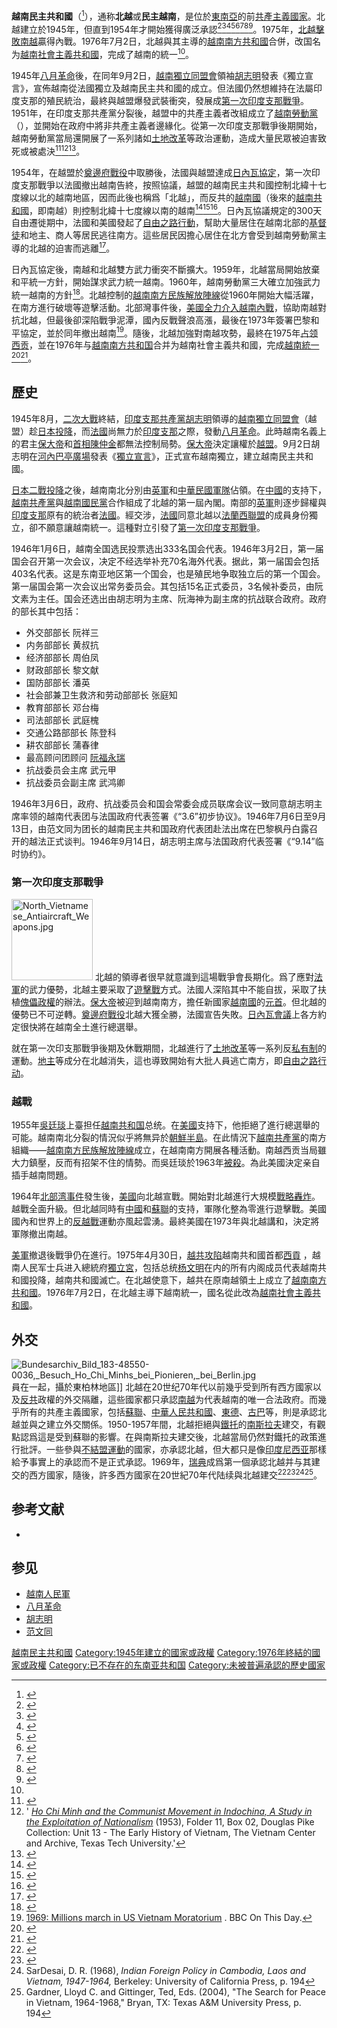 {{redirect-multi|1|北越|越南的北部地區|越南北部|日本地名所稱的「北越」|越國 (日本)}}
{{Infobox Former Country
|native_name = {{lang|vi|Việt Nam Dân chủ Cộng hòa}}<br>{{vi-nom|越南民主共和}}
|conventional_long_name = 越南民主共和国
|common_name = 北越
|continent = 亞洲
|region = 东南亚
|country = 越南
|era = 冷戰
|government_type = 社会主义共和国
|year_start = 1945年
|year_end = 1976年
|event_start = 建国
|date_start = 9月2日
|event_end = [[越南統一|越南統一]]
|date_end = 7月2日
|event1 = [[第一次印度支那战争|第一次印度支那战争]]
|date_event1 = 1946年－1954年
|event2 = [[越南战争|越南战争]]
|date_event2 = 1959年－1975年
|event_pre = [[八月革命|八月革命]]
|date_pre = 1945年8月
|event_post =
|date_post =
|
|p1 = 越南帝国
|flag_p1 = Old Flag Of Vietnam.svg
|s1 = 越南社会主义共和国
|flag_s1 = Flag of Vietnam.svg
|
|image_flag =Flag of North Vietnam (1945-1955).svg
|image_flag2 =Flag of North Vietnam.svg
|flag_type =上：國旗（1945－1955）<br>下：國旗（1955－1976）
|flag = 越南國旗
|image_coat =Emblem of North Vietnam.svg
|symbol_type =國徽（1955－1976）
|symbol = 越南國徽
|
|image_map = LocationNorthvietnam.svg
|image_map_caption =
|
|capital = [[河内|河内]]
|national_motto =
|national_anthem = 《[[进军歌|进军歌]]》
|official_languages = [[越南語|越南語]]
|religion =
|currency = [[越南盾|越南盾]]
|today = {{flag|Vietnam}}
|title_leader = [[越南劳动党|越南劳动党]]領導人
|leader1 = [[胡志明|胡志明]]
|year_leader1 = 1951－1969
|leader2 = [[长征_(政治家)|长征]]
|year_leader2 = 1951－1956
|leader3 = [[黎笋|黎笋]]
|year_leader3 = 1960－1976
|title_representative = [[越南国家主席|国家主席]]
|representative1 = [[胡志明|胡志明]]
|representative2 = [[孙德胜|孙德胜]]
|year_representative1 = 1945－1969
|year_representative2 = 1969－1976
|title_deputy = [[越南總理|政府總理]]
|deputy1 = [[胡志明|胡志明]]
|deputy2 = [[范文同|范文同]]
|year_deputy1 = 1945－1955
|year_deputy2 = 1955－1976
|legislature = [[越南国会|越南国会]]
|stat_year1 = 1973年
|stat_area1 = 158750
|stat_pop1 = 22,480,000
}}
{{Infobox Vietnamese
| title  = 北越
| qn     = Bắc Việt Nam
| chunom = 北越南
}}
{{Infobox Vietnamese
| title  = 越南民主共和国
| qn     = Việt Nam Dân chủ Cộng hòa
| chunom = 越南民主共和
}}
'''越南民主共和國'''（{{vie|v=Việt Nam Dân chủ Cộng hòa|hn=越南民主共和}}<ref>{{Cite web |url=http://art-hanoi.com/collection/vnpaper/p66.html |title=1953年越南民主共和国所发行的纸币，上印有「越南民主共和」字样。|access-date=2010-01-01 |archive-url=https://web.archive.org/web/20100114121756/http://art-hanoi.com/collection/vnpaper/p66.html |archive-date=2010-01-14 |dead-url=yes }}</ref>），通称'''北越'''或'''民主越南'''，是位於[[東南亞|東南亞]]的前[[共產主義國家|共產主義國家]]。北越建立於1945年，但直到1954年才開始獲得廣泛承認<ref name=Nuechterlein>{{cite book|last=Nuechterlein|first=Donald E.|title=America Recommitted: A Superpower Assesses Its Role in a Turbulent World|year=2001|publisher=University Press of Kentucky|location=Lexington, KY, USA|isbn=0813127491|pages=73|url=https://books.google.com/?id=xVwi5B4M2m0C&pg=PA73&dq=north+vietnam+client+state+soviet#v=onepage&q=north%20vietnam%20client%20state&f=false}}</ref><ref name=Woolley>{{cite book|last=Woolley|first=Peter J.|title=Geography and Japan's Strategic Choices: From Seclusion to Internationalization|year=2005|publisher=Potomac Books, Inc.|isbn=1574886673|pages=125|url=https://books.google.com/?id=LGhHgTXy3SYC&pg=PA125&dq=north+vietnam+client+state#v=onepage&q=north%20vietnam%20client%20state&f=false}}</ref><ref name=Dunstan>{{cite book|last=Dunstan|first=Simon|title=Vietnam Tracks: Armor in Battle 1945-75|year=2004|publisher=Osprey Publishing|location=Oxford, England|isbn=1841768332|pages=181|url=https://books.google.com/?id=Qf0484HM4vcC&pg=PA181&dq=north+vietnam+client+state+soviet#v=onepage&q=north%20vietnam%20client%20state&f=false}}</ref><ref name=Bauer>{{cite book|last=Bauer|first=P. T.|title=Reality and Rhetoric: Studies in the Economics of Development|year=1986|publisher=Harvard University Press|location=Cambridge, MA|isbn=0674749472|pages=10|url=https://books.google.com/?id=d39fWxk5YqIC&pg=PA56&dq=north+vietnam+client+state#v=onepage&q=north%20vietnam%20client%20state&f=false}}</ref><ref name=Hoffmann>{{cite book|last=Hoffmann|first=Joyce|title=On Their Own: Women Journalists and the American Experience in Vietnam|year=2008|publisher=Da Capo Press|location=Cambridge, MA|isbn=0786721669|page=307|url=https://books.google.com/?id=a40RfO1gO4UC&pg=PT307&dq=north+vietnam+client+state#v=onepage&q=north%20vietnam%20client%20state&f=false}}</ref><ref name=Tucker>{{cite book|last=Tucker|first=Spencer C.|title=The Encyclopedia of the Vietnam War: A Political, Social, and Military History: A Political, Social, and Military History|url=https://archive.org/details/encyclopediaviet00tuck|year=2011|publisher=ABC-CLIO|isbn=1851099611|pages=[https://archive.org/details/encyclopediaviet00tuck/page/155 155], 594, 1160}}</ref><ref name=Eidelberg>{{cite book|last=Eidelberg|first=Paul|title=On the Silence of the Declaration of Independence|year=1976|publisher=Univ of Massachusetts Press|location=Amherst, MA|isbn=0870232169|pages=44|url=https://books.google.com/?id=7a0wdX_RHw4C&pg=PA44&dq=north+vietnam+client+state+soviet#v=onepage&q=north%20vietnam%20client%20state%20soviet&f=false}}</ref><ref name=Ladley>{{cite book|last=Ladley|first=Eric|title=Balancing Act|year=2007|publisher=iUniverse|isbn=0595887570|pages=52, 241, 298, 197|url=https://books.google.com/?id=MJ89OCoagWUC&pg=PA298&dq=north+vietnam+client+state#v=onepage&q=client%20state&f=false}}</ref>。1975年，[[430事件|北越擊敗南越]]贏得內戰。1976年7月2日，北越與其主導的[[越南南方共和國|越南南方共和國]]合併，改国名为[[越南社會主義共和國|越南社會主義共和國]]，完成了越南的統一<ref name="Robbers 1021"/>。

1945年[[八月革命|八月革命]]後，在同年9月2日，[[越南獨立同盟會|越南獨立同盟會]]領袖[[胡志明|胡志明]]發表《獨立宣言》，宣佈越南從法國獨立及越南民主共和國的成立{{sfn|William|1983|p=39}}。但法國仍然想維持在法屬印度支那的殖民統治，最終與越盟爆發武裝衝突，發展成[[第一次印度支那戰爭|第一次印度支那戰爭]]。1951年，在印度支那共產黨分裂後，越盟中的共產主義者改組成立了[[越南勞動黨|越南勞動黨]]（{{vie|v=Đảng lao động Việt Nam}}），並開始在政府中將非共產主義者邊緣化。從第一次印度支那戰爭後期開始，越南勞動黨當局還開展了一系列諸如[[越南土地改革|土地改革]]等政治運動，造成大量民眾被迫害致死或被處決<ref>{{cite web|url=http://www.ifengweekly.com/detil.php?id=576|title=越南土改中的阮氏南悲剧|publisher=鳳凰週刊|author=程映虹|5=|year=2014|accessdate=2018-05-13|archive-date=2018-05-13|archive-url=https://web.archive.org/web/20180513224039/http://www.ifengweekly.com/detil.php?id=576|dead-url=no}}</ref><ref>' [http://www.vietnam.ttu.edu/virtualarchive/items.php?item=2410211008 ''Ho Chi Minh and the Communist Movement in Indochina, A Study in the Exploitation of Nationalism''] {{Wayback|url=http://www.vietnam.ttu.edu/virtualarchive/items.php?item=2410211008 |date=20180723182043 }} (1953), Folder 11, Box 02, Douglas Pike Collection: Unit 13 - The Early History of Vietnam, The Vietnam Center and Archive, Texas Tech University.'</ref><ref>{{cite journal|author=程映虹|title=1956～1957：越南“双百”运动人物素描|journal=[[炎黃春秋|炎黃春秋]]|url=http://www.yhcqw.com/13/8508.html|access-date=2018-05-13|archive-date=2018-05-14|archive-url=https://web.archive.org/web/20180514064804/http://www.yhcqw.com/13/8508.html|dead-url=no}}</ref>。

1954年，在越盟於[[奠邊府戰役|奠邊府戰役]]中取勝後，法國與越盟達成[[日內瓦會議_(1954年)|日內瓦協定]]，第一次印度支那戰爭以法國撤出越南告終，按照協議，越盟的越南民主共和國控制北緯十七度線以北的越南地區，因而此後也稱爲「北越」，而反共的[[越南國|越南國]]（後來的[[越南共和國|越南共和國]]，即南越）則控制北緯十七度線以南的越南<ref>{{cite web | url=http://cpc.people.com.cn/GB/69112/75843/75873/5168769.html | title=周恩来与1954年印支问题日内瓦会议——从多边外交视角进行的研究 | accessdate=2018-05-13 | archive-date=2018-10-17 | archive-url=https://web.archive.org/web/20181017120847/http://cpc.people.com.cn/GB/69112/75843/75873/5168769.html | dead-url=no }}</ref><ref>{{cite web | url=http://www.hprc.org.cn/pdf/DANG701017.pdf | format=PDF | title=周恩来在日内瓦会议期间为恢复印度支那和平进行的努力 | publisher=当代中国研究所 | accessdate=2018-05-13 | archive-date=2017-10-13 | archive-url=https://web.archive.org/web/20171013165143/http://www.hprc.org.cn/pdf/DANG701017.pdf | dead-url=no }}</ref><ref name="袁文靖1977">{{cite book|author=袁文靖|title=越南戰爭史|pages=4|year=1977|publisher=國際現势周刊社}}</ref>。日內瓦協議規定的300天自由遷徙期中，法國和美國發起了[[自由之路行動|自由之路行動]]，幫助大量居住在越南北部的[[基督徒|基督徒]]和地主、商人等居民逃往南方。這些居民因擔心居住在北方會受到越南勞動黨主導的北越的迫害而逃離<ref>{{cite book| first=Seth |last=Jacobs| year=2006| title=Cold War Mandarin: Ngo Dinh Diem and the Origins of America's War in Vietnam, 1950–1963| publisher=Rowman & Littlefield| isbn=0-7425-4447-8 |location=Lanham, Maryland|pages=43-44}}</ref>。

日內瓦協定後，南越和北越雙方武力衝突不斷擴大。1959年，北越當局開始放棄和平統一方針，開始謀求武力統一越南。1960年，越南勞動黨三大確立加強武力統一越南的方針<ref name="牛军著2013">{{cite book|author=牛军著|title=冷战与中国外交决策|year=2013|publisher=九州社 崧博出版社|isbn=978-7-5108-1709-0|pages=57–58}}</ref>。北越控制的[[越南南方民族解放陣線|越南南方民族解放陣線]]從1960年開始大幅活躍，在南方進行破壞等遊擊活動。北部灣事件後，[[越南戰爭|美國全力介入越南內戰]]，協助南越對抗北越，但最後卻深陷戰爭泥潭，國內反戰聲浪高漲，最後在1973年簽署巴黎和平協定，並於同年撤出越南<ref>[http://news.bbc.co.uk/onthisday/hi/dates/stories/october/15/newsid_2533000/2533131.stm 1969: Millions march in US Vietnam Moratorium] {{Wayback|url=http://news.bbc.co.uk/onthisday/hi/dates/stories/october/15/newsid_2533000/2533131.stm |date=20180214074028 }}. BBC On This Day.</ref>。隨後，北越加強對南越攻勢，最終在1975年[[430事件|占领西贡]]，並在1976年与[[越南南方共和国|越南南方共和国]]合并为越南社會主義共和國，完成[[越南統一|越南統一]]<ref name=lat>{{cite web|url=http://articles.latimes.com/2001/aug/08/local/me-31712|title=Duong Van Minh; Last President of S. Vietnam|author=Oliver, Myrna|work=[[Los_Angeles_Times|Los Angeles Times]]|date=8 August 2001|accessdate=11 October 2009|archive-date=2012-10-04|archive-url=https://web.archive.org/web/20121004163738/http://articles.latimes.com/2001/aug/08/local/me-31712|dead-url=no}}</ref><ref name="Robbers 1021">{{cite book |last=Robbers |first=Gerhard |title=Encyclopedia of world constitutions |url=https://books.google.com/books?id=M3A-xgf1yM4C&pg=PA1021 |accessdate=1 July 2011 |date=30 January 2007 |publisher=[[Infobase_Publishing|Infobase Publishing]] |isbn=978-0-8160-6078-8 |page=1021}}</ref>。

== 歷史 ==
1945年8月，[[二次大戰|二次大戰]]終結，[[印度支那共產黨|印度支那共產黨]][[胡志明|胡志明]]領導的[[越南獨立同盟會|越南獨立同盟會]]（越盟）趁[[日本投降|日本投降]]，而[[法國|法國]]尚無力於[[印度支那|印度支那]]之際，發動[[八月革命|八月革命]]。此時越南名義上的君主[[保大帝|保大帝]]和[[首相|首相]][[陳仲金|陳仲金]]都無法控制局勢。[[保大帝|保大帝]]決定讓權於[[越盟|越盟]]。9月2日胡志明在[[河內|河內]][[巴亭廣場|巴亭廣場]]發表《[[越南獨立宣言|獨立宣言]]》，正式宣布越南獨立，建立越南民主共和國。

[[日本二戰投降|日本二戰投降]]之後，越南南北分別由[[英軍|英軍]]和[[國民革命軍|中華民國軍隊]]佔領。在[[中華民國大陸時期|中國]]的支持下，[[越南共產黨|越南共產黨]]與[[越南國民黨|越南國民黨]]合作組成了北越的第一屆內閣。南部的[[英軍|英軍]]則逐步歸權與[[印度支那|印度支那]]原有的統治者[[法國|法國]]。經交涉，[[法國|法國]]同意北越以[[法蘭西聯盟|法蘭西聯盟]]的成員身份獨立，卻不願意讓越南統一。這種對立引發了[[第一次印度支那戰爭|第一次印度支那戰爭]]。

1946年1月6日，越南全国选民投票选出333名国会代表。1946年3月2日，第一届国会召开第一次会议，决定不经选举补充70名海外代表。据此，第一届国会包括403名代表。这是东南亚地区第一个国会，也是殖民地争取独立后的第一个国会。第一届国会第一次会议出常务委员会。其包括15名正式委员，3名候补委员，由阮文素为主任。国会还选出由胡志明为主席、阮海神为副主席的抗战联合政府。政府的部长其中包括：
* 外交部部长 阮祥三
* 内务部部长 黄叔抗
* 经济部部长 周伯凤
* 财政部部长 黎文献
* 国防部部长 潘英
* 社会部兼卫生救济和劳动部部长 张庭知
* 教育部部长 邓台梅
* 司法部部长 武庭槐
* 交通公路部部长 陈登科
* 耕农部部长 蒲春律
* 最高顾问团顾问 [[保大帝|阮福永瑞]]
* 抗战委员会主席 武元甲
* 抗战委员会副主席 武鸿卿

1946年3月6日，政府、抗战委员会和国会常委会成员联席会议一致同意胡志明主席率领的越南代表团与法国政府代表签署《“3.6”初步协议》。1946年7月6日至9月13日，由范文同为团长的越南民主共和国政府代表团赴法出席在巴黎枫丹白露召开的越法正式谈判。1946年9月14日，胡志明主席与法国政府代表签署《“9.14”临时协约》。 
=== 第一次印度支那戰爭 ===
{{main|第一次印度支那戰爭}}
[[File:North_Vietnamese_Antiaircraft_Weapons.jpg|130px]]
北越的領導者很早就意識到這場戰爭會長期化。爲了應對[[法軍|法軍]]的武力優勢，北越主要采取了[[遊擊戰|遊擊戰]]方式。法國人深陷其中不能自拔，采取了扶植[[傀儡政權|傀儡政權]]的辦法。[[保大帝|保大帝]]被迎到越南南方，擔任新國家[[越南國|越南國]]的[[國家元首|元首]]。但北越的優勢已不可逆轉。[[奠邊府戰役|奠邊府戰役]]北越大獲全勝，法國宣告失敗。[[日內瓦會議_(1954年)|日內瓦會議]]上各方約定很快將在越南全土進行總選舉。

就在第一次印支那戰爭後期及休戰期間，北越進行了[[土地改革|土地改革]]等一系列反[[私有制|私有制]]的運動。[[地主|地主]]等成分在北越消失，這也導致開始有大批人員逃亡南方，即[[自由之路行动|自由之路行动]]。

=== 越戰 ===
{{main|越南戰爭}}
1955年[[吳廷琰|吳廷琰]]上臺担任[[越南共和国|越南共和国]]总统。在[[美國|美國]]支持下，他拒絕了進行總選舉的可能。越南南北分裂的情況似乎將無异於[[朝鮮半島|朝鮮半島]]。在此情況下[[越南共產黨|越南共產黨]]的南方組織——[[越南南方民族解放陣線|越南南方民族解放陣線]]成立，在越南南方開展各種活動。南越西贡当局雖大力鎮壓，反而有招架不住的情勢。而吳廷琰於1963年[[吳廷琰之死|被殺]]。為此美國決定亲自插手越南問題。

{{越南历史图表}}
1964年[[北部湾事件|北部湾事件]]發生後，[[美國|美國]]向北越宣戰。開始對北越進行大規模[[戰略轟炸|戰略轟炸]]。越戰全面升級。但北越同時有[[中國|中國]]和[[蘇聯|蘇聯]]的支持，軍隊化整為零進行遊擊戰。美國國內和世界上的[[越战|反越戰]]運動亦風起雲湧。最終美國在1973年與北越講和，決定將軍隊撤出南越。

[[美軍|美軍]]撤退後戰爭仍在進行。1975年4月30日，[[越共|越共]][[430事件|攻陷]]越南共和國首都[[胡志明市|西貢]]
，越南人民军士兵进入總統府[[獨立宮|獨立宮]]，包括总统[[杨文明|杨文明]]在内的所有内阁成员代表越南共和國投降，越南共和國滅亡。在北越使意下，越共在原南越領土上成立了[[越南南方共和國|越南南方共和國]]。1976年7月2日，在北越主導下越南統一，國名從此改為[[越南社會主義共和國|越南社會主義共和國]]。

==外交==
[[File:Bundesarchiv_Bild_183-48550-0036,_Besuch_Ho_Chi_Minhs_bei_Pionieren,_bei_Berlin.jpg|thumb]]員在一起，攝於東柏林地區]]
北越在20世纪70年代以前幾乎受到所有西方國家以及[[反共|反共]]政權的外交隔離，這些國家都只承認[[南越|南越]]为代表越南的唯一合法政府。而幾乎所有的共產主義國家，包括[[蘇聯|蘇聯]]、[[中華人民共和國|中華人民共和國]]、[[東德|東德]]、[[古巴|古巴]]等，則是承認北越並與之建立外交關係。1950-1957年間，北越拒絕與[[鐵托|鐵托]]的[[南斯拉夫|南斯拉夫]]建交，有觀點認爲這是受到蘇聯的影響。在與南斯拉夫建交後，北越當局仍然對鐵托的政策進行批評。一些參與[[不結盟運動|不結盟運動]]的國家，亦承認北越，但大都只是像[[印度尼西亚|印度尼西亚]]那樣給予事實上的承認而不是正式承認。1969年，[[瑞典|瑞典]]成爲第一個承認北越并与其建交的西方國家，隨後，許多西方國家在20世紀70年代陆续與北越建交<ref>{{citebook|last=Turner|first=Robert F.|url=http://www.viet-myths.net/Turner.htm|chapter=Myths and Realities in the Vietnam Debate|title=The Vietnam Debate: A Fresh Look at the Arguments|publisher=[[University_Press_of_America|University Press of America]]|year=1990|isbn=9780819174161|access-date=2018-05-13|archive-date=2017-04-10|archive-url=https://web.archive.org/web/20170410202053/http://www.viet-myths.net/Turner.htm|dead-url=no}}</ref><ref>{{citebook|last=Morris|first=Stephen J.|title=Why Vietnam Invaded Cambodia: Political Culture and the Causes of War|publisher=[[Stanford_University_Press|Stanford University Press]]|year=1999|isbn=9780804730495|p=128}}</ref><ref>SarDesai, D. R. (1968), ''Indian Foreign Policy in Cambodia, Laos and Vietnam, 1947-1964,'' Berkeley: University of California Press, p. 194</ref><ref>Gardner, Lloyd C. and Gittinger, Ted, Eds. (2004), "The Search for Peace in Vietnam, 1964-1968," Bryan, TX: Texas A&M University Press, p. 194</ref>。

==参考文献==
{{Reflist}}
{{refbegin}}
* {{cite book | title = Vietnam： Nation in Revolution  | url = https://www.google.com.hk/search?hl=zh-CN&ie=utf-8&q=Vietnam%20Nation%20in%20Revolution&gws_rd=ssl | first = J.Duiker | last = William | publisher = Frederick A.Praeger | location = Westview Press | year = 1983 | isbn = 0-86531-336-9 | ref = harv }}
{{refend}}

== 参见 ==
* [[越南人民軍|越南人民軍]]
* [[八月革命|八月革命]]
* [[胡志明|胡志明]]
* [[范文同|范文同]]

{{DEFAULTSORT:Vietnam}}

[[Category:越南民主共和國|]]
[[Category:1945年建立的國家或政權|Category:1945年建立的國家或政權]]
[[Category:1976年終結的國家或政權|Category:1976年終結的國家或政權]]
[[Category:已不存在的东南亚共和国|Category:已不存在的东南亚共和国]]
[[Category:未被普遍承認的歷史國家|Category:未被普遍承認的歷史國家]]